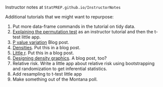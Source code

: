 Instructor notes at `StatPREP.github.io/InstructorNotes`


Additional tutorials that we might want to repurpose:

#. Put more data-frame commands in the tutorial on tidy data.
#. [Explaining the permutation test](https://dtkaplan.shinyapps.io/Permutation_test/#section-many-trials) as an instructor tutorial and then the t-test little app.
#. [P value variation](https://dtkaplan.shinyapps.io/p_value_interval/) Blog post.
#. [Densities](https://dtkaplan.shinyapps.io/Densities/). Put this in a blog post.
#. [Little r](https://dtkaplan.shinyapps.io/Little_r/). Put this in a blog post.
#. [Designing density graphics](https://dtkaplan.shinyapps.io/Conditional_densities/#section-guiding-the-eye). A blog post, too?
#. Relative risk. Write a little app about relative risk using bootstrapping and randomization to get inferential statistics.
#. Add resampling to t-test little app
#. Make something out of the Montana poll. 

